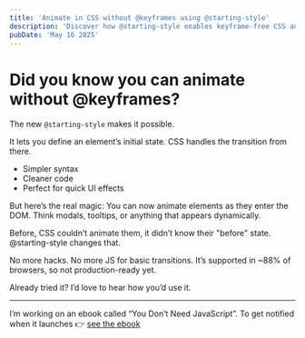 ```yaml
---
title: 'Animate in CSS without @keyframes using @starting-style'
description: 'Discover how @starting-style enables keyframe-free CSS animations—even on DOM entry. Cleaner syntax, less JS, and smoother UI transitions.'
pubDate: 'May 16 2025'
---
```



<Picture
	src="/short/05-2025/animationwithoutkeyframes.gif"
	alt="A cube infinitely animated without keyframes"
	width="400"
	height="400"
	style="margin: 2em auto 1em auto; display: block; border: 4px solid var(--border)"
/>

# Did you know you can animate without @keyframes?

The new `@starting-style` makes it possible.

It lets you define an element’s initial state.
CSS handles the transition from there.

- Simpler syntax
- Cleaner code
- Perfect for quick UI effects

But here’s the real magic:
You can now animate elements as they enter the DOM.
Think modals, tooltips, or anything that appears dynamically.

Before, CSS couldn’t animate them, it didn’t know their "before" state.
@starting-style changes that.

No more hacks. No more JS for basic transitions.
It’s supported in ~88% of browsers, so not production-ready yet.

Already tried it?
I’d love to hear how you’d use it.

---

I’m working on an ebook called “You Don’t Need JavaScript”.
To get notified when it launches 👉 [see the ebook](https://theosoti.com/you-dont-need-js/)
